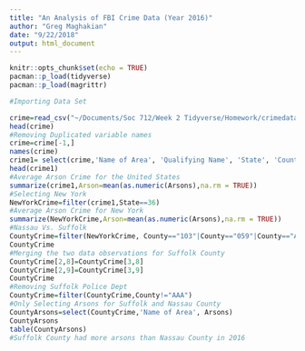 ```yaml
---
title: "An Analysis of FBI Crime Data (Year 2016)"
author: "Greg Maghakian"
date: "9/22/2018"
output: html_document
---
```


```r
knitr::opts_chunk$set(echo = TRUE)
pacman::p_load(tidyverse)
pacman::p_load(magrittr)
```

```r
#Importing Data Set

crime=read_csv("~/Documents/Soc 712/Week 2 Tidyverse/Homework/crimedata.csv", col_names = TRUE )
head(crime)
#Removing Duplicated variable names
crime=crime[-1,]
names(crime)
crime1= select(crime,'Name of Area', 'Qualifying Name', 'State', 'County', 'Total Population (2016 est.)', 'Total Violent Crimes', 'Total Violent Crimes Rate', 'Total Property Crimes', 'Arsons', 'Arsons Rate') %>% arrange(State)
head(crime1)
#Average Arson Crime for the United States
summarize(crime1,Arson=mean(as.numeric(Arsons),na.rm = TRUE))
#Selecting New York
NewYorkCrime=filter(crime1,State==36)
#Average Arson Crime for New York
summarize(NewYorkCrime,Arson=mean(as.numeric(Arsons),na.rm = TRUE))
#Nassau Vs. Suffolk
CountyCrime=filter(NewYorkCrime, County=="103"|County=="059"|County=="AAA")
CountyCrime
#Merging the two data observations for Suffolk County
CountyCrime[2,8]=CountyCrime[3,8]
CountyCrime[2,9]=CountyCrime[3,9]
CountyCrime
#Removing Suffolk Police Dept
CountyCrime=filter(CountyCrime,County!="AAA")
#Only Selecting Arsons for Suffolk and Nassau County
CountyArsons=select(CountyCrime,'Name of Area', Arsons)
CountyArsons
table(CountyArsons)
#Suffolk County had more arsons than Nassau County in 2016








``` 
